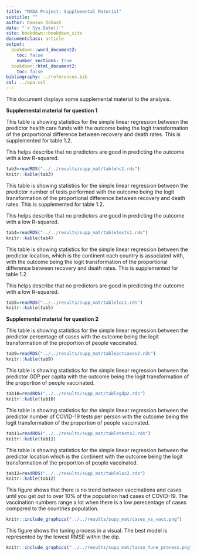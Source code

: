 ```yaml
---
title: "MADA Project: Supplemental Material"
subtitle: ""
author: Dawson Dobash
date: "`r Sys.Date()`"
site: bookdown::bookdown_site
documentclass: article
output:
  bookdown::word_document2: 
    toc: false
    number_sections: true
  bookdown::html_document2: 
    toc: false
bibliography: ../references.bib
csl: ../apa.csl
---
```

This document displays some supplemental material to the analysis. 

**Supplemental material for question 1**

This table is showing statistics for the simple linear regression between the predictor health care funds with the outcome being the logit transformation of the proportional difference between recovery and death rates. This is supplemented for table 1.2.

This helps describe that no predictors are good in predicting the outcome with a low R-squared.

```r
tab3=readRDS("../../results/supp_mat/tablehc1.rds")
knitr::kable(tab3)
```

This table is showing statistics for the simple linear regression between the predictor number of tests performed with the outcome being the logit transformation of the proportional difference between recovery and death rates. This is supplemented for table 1.2.

This helps describe that no predictors are good in predicting the outcome with a low R-squared.

```r
tab4=readRDS("../../results/supp_mat/tabletests1.rds")
knitr::kable(tab4)
```

This table is showing statistics for the simple linear regression between the predictor location, which is the continent each country is associated with, with the outcome being the logit transformation of the proportional difference between recovery and death rates. This is supplemented for table 1.2.

This helps describe that no predictors are good in predicting the outcome with a low R-squared.

```r
tab5=readRDS("../../results/supp_mat/tableloc1.rds")
knitr::kable(tab5)
```


**Supplemental material for question 2**

This table is showing statistics for the simple linear regression between the predictor percentage of cases with the outcome being the logit transformation of the proportion of people vaccinated. 

```r
tab9=readRDS("../../results/supp_mat/tablepctcases2.rds")
knitr::kable(tab9)
```

This table is showing statistics for the simple linear regression between the predictor GDP per capita with the outcome being the logit transformation of the proportion of people vaccinated. 

```r
tab10=readRDS("../../results/supp_mat/tablegdp2.rds")
knitr::kable(tab10)
```

This table is showing statistics for the simple linear regression between the predictor number of COVID-19 tests per person with the outcome being the logit transformation of the proportion of people vaccinated. 

```r
tab11=readRDS("../../results/supp_mat/tabletests2.rds")
knitr::kable(tab11)
```

This table is showing statistics for the simple linear regression between the predictor location which is the continent with the outcome being the logit transformation of the proportion of people vaccinated. 

```r
tab12=readRDS("../../results/supp_mat/tableloc2.rds")
knitr::kable(tab12)
```


This figure shows that there is no trend between vaccinations and cases until you get out to over 10% of the population had cases of COVID-19. The vaccination numbers range a lot when there is a low perecentage of cases compared to the countries population.  

```r
knitr::include_graphics("../../results/supp_mat/cases_vs_vacc.png")
```


This figure shows the tuning process in a visual. The best model is represented by the lowest RMSE within the dip. 

```r
knitr::include_graphics("../../results/supp_mat/lasso_tune_process.png")
```






